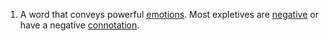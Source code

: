 #A word that conveys powerful [[emotion]]s.  Most expletives are [[negative]] or have a negative [[connotation]].